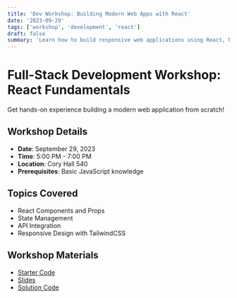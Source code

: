 ```yaml
---
title: 'Dev Workshop: Building Modern Web Apps with React'
date: '2023-09-29'
tags: ['workshop', 'development', 'react']
draft: false
summary: 'Learn how to build responsive web applications using React, Next.js, and TailwindCSS.'
---
```


# Full-Stack Development Workshop: React Fundamentals

Get hands-on experience building a modern web application from scratch!

## Workshop Details

- **Date**: September 29, 2023
- **Time**: 5:00 PM - 7:00 PM
- **Location**: Cory Hall 540
- **Prerequisites**: Basic JavaScript knowledge

## Topics Covered

- React Components and Props
- State Management
- API Integration
- Responsive Design with TailwindCSS

## Workshop Materials

- [Starter Code](https://github.com/example/starter-code)
- [Slides](https://docs.google.com/presentation/example-link)
- [Solution Code](https://github.com/example/solution)
